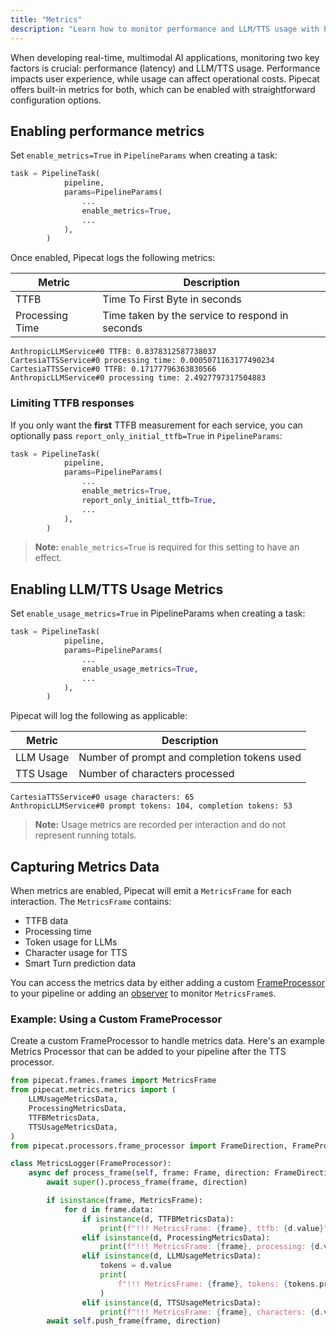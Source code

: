```yaml
---
title: "Metrics"
description: "Learn how to monitor performance and LLM/TTS usage with Pipecat."
---
```


When developing real-time, multimodal AI applications, monitoring two key
factors is crucial: performance (latency) and LLM/TTS usage. Performance impacts
user experience, while usage can affect operational costs. Pipecat offers
built-in metrics for both, which can be enabled with straightforward
configuration options.

## Enabling performance metrics

Set `enable_metrics=True` in `PipelineParams` when creating a task:

```python Example config
task = PipelineTask(
            pipeline,
            params=PipelineParams(
                ...
                enable_metrics=True,
                ...
            ),
        )
```

Once enabled, Pipecat logs the following metrics:

| Metric          | Description                                     |
| --------------- | ----------------------------------------------- |
| TTFB            | Time To First Byte in seconds                   |
| Processing Time | Time taken by the service to respond in seconds |

```console Sample output
AnthropicLLMService#0 TTFB: 0.8378312587738037
CartesiaTTSService#0 processing time: 0.0005071163177490234
CartesiaTTSService#0 TTFB: 0.17177796363830566
AnthropicLLMService#0 processing time: 2.4927797317504883
```

### Limiting TTFB responses

If you only want the **first** TTFB measurement for each service, you can
optionally pass `report_only_initial_ttfb=True` in `PipelineParams`:

```python Example config
task = PipelineTask(
            pipeline,
            params=PipelineParams(
                ...
                enable_metrics=True,
                report_only_initial_ttfb=True,
                ...
            ),
        )
```

> **Note:** `enable_metrics=True` is required for this setting to have an
> effect.

## Enabling LLM/TTS Usage Metrics

Set `enable_usage_metrics=True` in PipelineParams when creating a task:

```python Example config
task = PipelineTask(
            pipeline,
            params=PipelineParams(
                ...
                enable_usage_metrics=True,
                ...
            ),
        )
```

Pipecat will log the following as applicable:

| Metric    | Description                                 |
| --------- | ------------------------------------------- |
| LLM Usage | Number of prompt and completion tokens used |
| TTS Usage | Number of characters processed              |

```console Sample output
CartesiaTTSService#0 usage characters: 65
AnthropicLLMService#0 prompt tokens: 104, completion tokens: 53
```

> **Note:** Usage metrics are recorded per interaction and do not represent
> running totals.

## Capturing Metrics Data

When metrics are enabled, Pipecat will emit a `MetricsFrame` for each interaction. The `MetricsFrame` contains:

- TTFB data
- Processing time
- Token usage for LLMs
- Character usage for TTS
- Smart Turn prediction data

You can access the metrics data by either adding a custom [FrameProcessor](/guides/fundamentals/custom-frame-processor) to your pipeline or adding an [observer](/server/utilities/observers/observer-pattern) to monitor `MetricsFrame`s.

### Example: Using a Custom FrameProcessor

Create a custom FrameProcessor to handle metrics data. Here's an example Metrics Processor that can be added to your pipeline after the TTS processor.

```python
from pipecat.frames.frames import MetricsFrame
from pipecat.metrics.metrics import (
    LLMUsageMetricsData,
    ProcessingMetricsData,
    TTFBMetricsData,
    TTSUsageMetricsData,
)
from pipecat.processors.frame_processor import FrameDirection, FrameProcessor

class MetricsLogger(FrameProcessor):
    async def process_frame(self, frame: Frame, direction: FrameDirection):
        await super().process_frame(frame, direction)

        if isinstance(frame, MetricsFrame):
            for d in frame.data:
                if isinstance(d, TTFBMetricsData):
                    print(f"!!! MetricsFrame: {frame}, ttfb: {d.value}")
                elif isinstance(d, ProcessingMetricsData):
                    print(f"!!! MetricsFrame: {frame}, processing: {d.value}")
                elif isinstance(d, LLMUsageMetricsData):
                    tokens = d.value
                    print(
                        f"!!! MetricsFrame: {frame}, tokens: {tokens.prompt_tokens}, characters: {tokens.completion_tokens}"
                    )
                elif isinstance(d, TTSUsageMetricsData):
                    print(f"!!! MetricsFrame: {frame}, characters: {d.value}")
        await self.push_frame(frame, direction)
```
